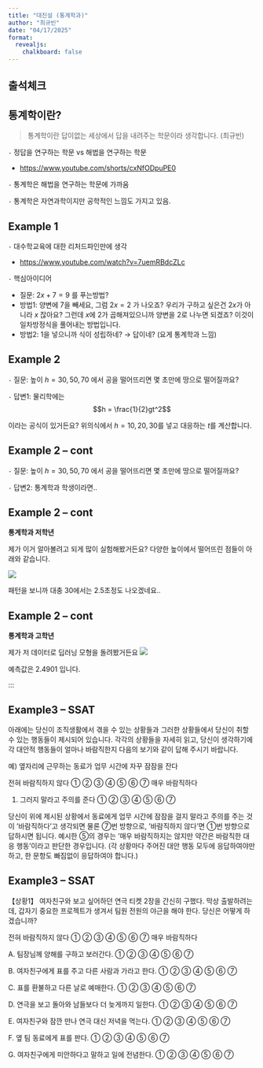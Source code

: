 ```yaml
---
title: "대진설 (통계학과)"
author: "최규빈"
date: "04/17/2025"
format:
  revealjs:
    chalkboard: false
---
```


## 출석체크

## 통계학이란?

> 통계학이란 답이없는 세상에서 답을 내려주는 학문이라 생각합니다. (최규빈)

`-` 정답을 연구하는 학문 vs 해법을 연구하는 학문 

- <https://www.youtube.com/shorts/cxNfODpuPE0> 

`-` 통계학은 해법을 연구하는 학문에 가까움 

`-` 통계학은 자연과학이지만 공학적인 느낌도 가지고 있음. 


## Example 1

`-` 대수학교육에 대한 리처드파인만에 생각

- <https://www.youtube.com/watch?v=7uemRBdcZLc>

`-` 핵심아이디어 

- 질문: $2x+7= 9$ 를 푸는방법? 
- 방법1: 양변에 7을 빼세요, 그럼 $2x=2$ 가 나오죠? 우리가 구하고 싶은건 $2x$가 아니라 $x$ 잖아요? 그런데 $x$에 2가 곱해져있으니까 양변을 2로 나누면 되겠죠? 이것이 일차방정식을 풀어내는 방법입니다. 
- 방법2: 1을 넣으니까 식이 성립하네? $\to$ 답이네? (요게 통계학과 느낌)


## Example 2

`-` 질문: 높이 $h=30,50,70$ 에서 공을 떨어뜨리면 몇 초만에 땅으로 떨어질까요? 

`-` 답변1: 물리학에는 
$$h = \frac{1}{2}gt^2$$ 

이라는 공식이 있거든요? 위의식에서 $h=10,20,30$를 넣고 대응하는 $t$를 계산합니다. 

## Example 2 -- cont

`-` 질문: 높이 $h=30,50,70$ 에서 공을 떨어뜨리면 몇 초만에 땅으로 떨어질까요? 

`-` 답변2: 통계학과 학생이라면.. 

## Example 2 -- cont
**통계학과 저학년**

제가 이거 알아볼려고 되게 많이 실험해봤거든요? 다양한 높이에서 떨어뜨린 점들이 아래와 같습니다.  

![](fig1.png)

패턴을 보니까 대충 30에서는 2.5초정도 나오겠네요.. 

## Example 2 -- cont
**통계학과 고학년**

제가 저 데이터로 딥러닝 모형을 돌려봤거든요
![](fig2.png)

예측값은 2.4901 입니다. 

:::

## Example3 -- SSAT

:::{.callout-note}
아래에는 당신이 조직생활에서 겪을 수 있는 상황들과 그러한 상황들에서 당신이 취할 수 있는 행동들이 제시되어 있습니다. 각각의 상황들을 자세히 읽고, 당신이 생각하기에 각 대안적 행동들이 얼마나 바람직한지 다음의 보기와 같이 답해 주시기 바랍니다.

예) 옆자리에 근무하는 동료가 업무 시간에 자꾸 잠잠을 잔다

전혀 바람직하지 않다 ① ② ③ ④ ⑤ ⑥ ⑦ 매우 바람직하다

1.	그러지 말라고 주의를 준다 ① ② ③ ④ ⑤ ⑥ ⑦

당신이 위에 제시된 상황에서 동료에게 업무 시간에 잠잠을 걸지 말라고 주의를 주는 것이 ‘바람직하다’고 생각되면 물론 ⑦번 방향으로, ‘바람직하지 않다’면 ①번 방향으로 답하시면 됩니다. 예시한 ⑤의 경우는 ‘매우 바람직하지는 않지만 약간은 바람직한 대응 행동’이라고 판단한 경우입니다. (각 상황마다 주어진 대안 행동 모두에 응답하여야만 하고, 한 문항도 빠짐없이 응답하여야 합니다.)
:::

## Example3 -- SSAT

:::{.callout-note}
【상황1】 여자친구와 보고 싶어하던 연극 티켓 2장을 간신히 구했다. 막상 출발하려는데, 갑자기 중요한 프로젝트가 생겨서 팀원 전원의 야근을 해야 한다. 당신은 어떻게 하겠습니까?

전혀 바람직하지 않다 ① ② ③ ④ ⑤ ⑥ ⑦ 매우 바람직하다

A. 팀장님께 양해를 구하고 보러간다.
① ② ③ ④ ⑤ ⑥ ⑦

B. 여자친구에게 표를 주고 다른 사람과 가라고 한다.
① ② ③ ④ ⑤ ⑥ ⑦

C. 표를 환불하고 다른 날로 예매한다.
① ② ③ ④ ⑤ ⑥ ⑦

D. 연극을 보고 돌아와 남들보다 더 늦게까지 일한다.
① ② ③ ④ ⑤ ⑥ ⑦

E. 여자친구와 잠깐 만나 연극 대신 저녁을 먹는다.
① ② ③ ④ ⑤ ⑥ ⑦

F. 옆 팀 동료에게 표를 판다.
① ② ③ ④ ⑤ ⑥ ⑦

G. 여자친구에게 미안하다고 말하고 일에 전념한다.
① ② ③ ④ ⑤ ⑥ ⑦
:::

